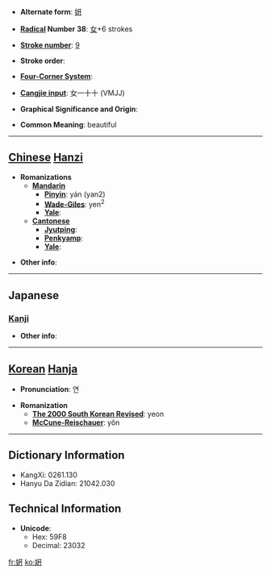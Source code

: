 * '''Alternate form''': [[妍]]

* '''[[Wiktionary:Chinese radical index| Radical]] Number 38''': [[Wiktionary:Chinese radical index 女|女]]+6 strokes

* '''[[Wiktionary:Chinese total strokes index|Stroke number]]''': [[Wiktionary:Chinese total strokes index 9|9]]

* '''Stroke order''': 

* '''[[Wiktionary:Chinese four corner index|Four-Corner System]]''': 

* '''[[Wiktionary:Chinese Cangjie index|Cangjie input]]''': 女一十十 (VMJJ)

* '''Graphical Significance and Origin''': 

* '''Common Meaning''': beautiful

----

== [[Chinese]] [[Hanzi]] ==

* '''Romanizations'''
** '''[[Mandarin]]'''
*** '''[[Pinyin]]''': yán (yan2)
*** '''[[Wade-Giles]]''': yen<sup>2</sup>
*** '''[[Yale]]''': 
** '''[[Cantonese]]'''
*** '''[[Jyutping]]''':
*** '''[[Penkyamp]]''': 
*** '''[[Yale]]''': 

* '''Other info''': 

----

==Japanese==
===[[Kanji]]===
{{kanji|on readings=[[けん]] (ken), [[げん]] (gen)|kun readings=[[うつくしい]] (utsukushii)}}

* '''Other info''':  

----

== [[Korean]] [[Hanja]] ==

* '''Pronunciation''': 연

* '''Romanization'''
** '''[[The 2000 South Korean Revised Romanization|The 2000 South Korean Revised]]''': yeon
** '''[[McCune-Reischauer]]''': yŏn

----

== Dictionary Information ==

* KangXi: 0261.130
* Hanyu Da Zidian: 21042.030

== Technical Information ==

* '''Unicode''':
** Hex: 59F8
** Decimal: 23032

[[fr:姸]]
[[ko:姸]]